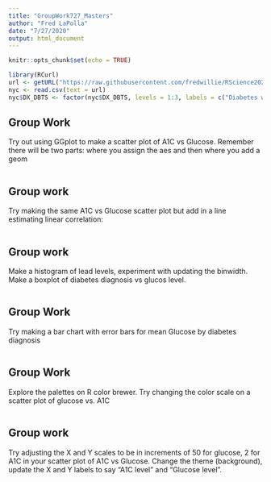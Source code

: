 ```yaml
---
title: "GroupWork727_Masters"
author: "Fred LaPolla"
date: "7/27/2020"
output: html_document
---
```


```r
knitr::opts_chunk$set(echo = TRUE)
```

```r
library(RCurl)
url <- getURL("https://raw.githubusercontent.com/fredwillie/RScience2020/master/NYC_HANES_DIAB.csv")
nyc <- read.csv(text = url)
nyc$DX_DBTS <- factor(nyc$DX_DBTS, levels = 1:3, labels = c("Diabetes w/ DX", "Diabetes no DX", "No Diabetes"))
```


## Group Work

Try out using GGplot to make a scatter plot of A1C vs Glucose. Remember there will be two parts: where you assign the aes and then where you add a geom

```r

```

## Group work

Try making the same A1C vs Glucose scatter plot but add in a line estimating linear correlation:

```r

```

## Group work

Make a histogram of lead levels, experiment with updating the binwidth. Make a boxplot of diabetes diagnosis vs glucos level.

```r

```


## Group Work

Try making a bar chart with error bars for mean Glucose by diabetes diagnosis

```r

```

## Group Work

Explore the palettes on R color brewer. Try changing the color scale on a scatter plot of glucose vs. A1C

```r

```


## Group work

Try adjusting the X and Y scales to be in increments of 50 for glucose, 2 for A1C in your scatter plot of A1C vs Glucose. Change the theme (background), update the X and Y labels to say "A1C level" and "Glucose level".

```r

```